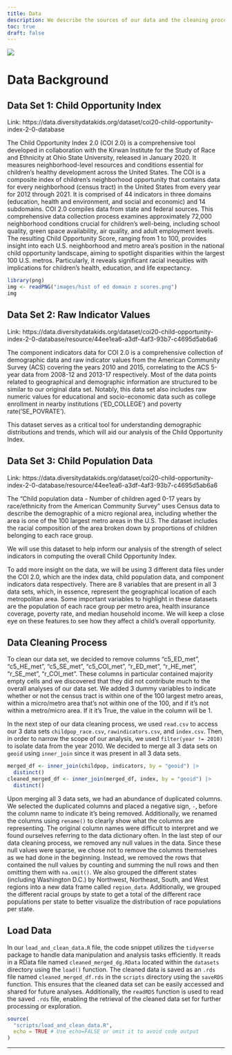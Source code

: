 ```yaml
---
title: Data
description: We describe the sources of our data and the cleaning process.
toc: true
draft: false
---
```


![](images/data-import-cheatsheet-thumbs.png)

# Data Background

## Data Set 1: Child Opportunity Index
Link: https://data.diversitydatakids.org/dataset/coi20-child-opportunity-index-2-0-database

The Child Opportunity Index 2.0 (COI 2.0) is a comprehensive tool developed in collaboration with the Kirwan Institute for the Study of Race and Ethnicity at Ohio State University, released in January 2020. It measures neighborhood-level resources and conditions essential for children's healthy development across the United States. The COI is a composite index of children's neighborhood opportunity that contains data for every neighborhood (census tract) in the United States from every year for 2012 through 2021. It is comprised of 44 indicators in three domains (education, health and environment, and social and economic) and 14 subdomains. COI 2.0 compiles data from state and federal sources. This comprehensive data collection process examines approximately 72,000 neighborhood conditions crucial for children's well-being, including school quality, green space availability, air quality, and adult employment levels. The resulting Child Opportunity Score, ranging from 1 to 100, provides insight into each U.S. neighborhood and metro area's position in the national child opportunity landscape, aiming to spotlight disparities within the largest 100 U.S. metros. Particularly, it reveals significant racial inequities with implications for children's health, education, and life expectancy.

```r
library(png)
img <- readPNG("images/hist of ed domain z scores.png")
img
```

## Data Set 2: Raw Indicator Values
Link: https://data.diversitydatakids.org/dataset/coi20-child-opportunity-index-2-0-database/resource/44ee1ea6-a3df-4af3-93b7-c4695d5ab6a6
 
The component indicators data for COI 2.0 is a comprehensive collection of demographic data and raw indicator values from the American Community Survey (ACS) covering the years 2010 and 2015, correlating to the ACS 5-year data from 2008-12 and 2013-17 respectively. Most of the data points related to geographical and demographic information are structured to be similar to our original data set. Notably, this data set also includes raw numeric values for educational and socio-economic data such as college enrollment in nearby institutions (’ED_COLLEGE’) and poverty rate(’SE_POVRATE’).
 
This dataset serves as a critical tool for understanding demographic distributions and trends, which will aid our analysis of the Child Opportunity Index.

## Data Set 3: Child Population Data
Link: https://data.diversitydatakids.org/dataset/coi20-child-opportunity-index-2-0-database/resource/44ee1ea6-a3df-4af3-93b7-c4695d5ab6a6
 
The “Child population data - Number of children aged 0-17 years by race/ethnicity from the American Community Survey” uses Census data to describe the demographic of a micro regional area, including whether the area is one of the 100 largest metro areas in the U.S. The dataset includes the racial composition of the area broken down by proportions of children belonging to each race group.
 
We will use this dataset to help inform our analysis of the strength of select indicators in computing the overall Child Opportunity Index.

To add more insight on the data, we will be using 3 different data files under the COI 2.0, which are the index data, child population data, and component indicators data respectively. There are 8 variables that are present in all 3 data sets, which, in essence, represent the geographical location of each metropolitan area. Some important variables to highlight in these datasets are the population of each race group per metro area, health insurance coverage, poverty rate, and median household income. We will keep a close eye on these features to see how they affect a child’s overall opportunity.

## Data Cleaning Process

To clean our data set, we decided to remove columns "c5_ED_met", "c5_HE_met", "c5_SE_met", "c5_COI_met", "r_ED_met", "r_HE_met", "r_SE_met", "r_COI_met". These columns in particular contained majority empty cells and we discovered that they did not contribute much to the overall analyses of our data set. We added 3 dummy variables to indicate whether or not the census tract is within one of the 100 largest metro areas, within a micro/metro area that's not within one of the 100, and if it's not within a metro/micro area. If it it's True, the value in the column will be 1. 

In the next step of our data cleaning process, we used `read.csv` to access our 3 data sets `childpop_race.csv`, `rawindicators.csv`, and `index.csv`. Then, in order to narrow the scope of our analysis, we used `filter(year != 2010)` to isolate data from the year 2010. We decided to merge all 3 data sets on `geoid` using `inner_join` since it was present in all 3 data sets. 

```r
merged_df <- inner_join(childpop, indicators, by = "geoid") |>
  distinct()
cleaned_merged_df <- inner_join(merged_df, index, by = "geoid") |>
  distinct()
```

Upon merging all 3 data sets, we had an abundance of duplicated columns. We selected the duplicated columns and placed a negative sign, `-`, before the column name to indicate it's being removed. Additionally, we renamed the columns using `rename()` to clearly show what the columns are representing. The original column names were difficult to interpret and we found ourselves referring to the data dictionary often. In the last step of our data cleaning process, we removed any null values in the data. Since these null values were sparse, we chose not to remove the columns themselves as we had done in the beginning. Instead, we removed the rows that contained the null values by counting and summing the null rows and then omitting them with `na.omit()`. We also grouped the different states (including Washington D.C.) by Northwest, Northeast, South, and West regions into a new data frame called `region_data`. Additionally, we grouped the different racial groups by state to get a total of the different race populations per state to better visualize the distribution of race populations per state.

## Load Data

In our `load_and_clean_data.R` file, the code snippet utilizes the `tidyverse` package to handle data manipulation and analysis tasks efficiently. It reads in a RData file named `cleaned_merged_dg.RData` located within the `datasets` directory using the `load()` function. The cleaned data is saved as an `.rds` file named `cleaned_merged_df.rds` in the `scripts` directory using the `saveRDS` function. This ensures that the cleaned data set can be easily accessed and shared for future analyses. Additionally, the `readRDS` function is used to read the saved `.rds` file, enabling the retrieval of the cleaned data set for further processing or exploration.

```r
source(
  "scripts/load_and_clean_data.R",
  echo = TRUE # Use echo=FALSE or omit it to avoid code output  
)
```



----